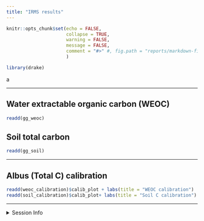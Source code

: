 ```yaml
---
title: "IRMS results"
---
```


```r
knitr::opts_chunk$set(echo = FALSE,
                      collapse = TRUE,
                      warning = FALSE,
                      message = FALSE,
                      comment = "#>" #, fig.path = "reports/markdown-figs/irms/" 
                      )

library(drake)
```



a 

---

## Water extractable organic carbon (WEOC)

```r
readd(gg_weoc) 
```

## Soil total carbon 

```r
readd(gg_soil)
```


---

## Albus (Total C) calibration

```r
readd(weoc_calibration)$calib_plot + labs(title = "WEOC calibration")
readd(soil_calibration)$calib_plot+ labs(title = "Soil C calibration")
```


---

<details>   
   <summary>Session Info</summary>
   
Date run: `Sys.Date()`

```r
sessionInfo()
```

</details>   

